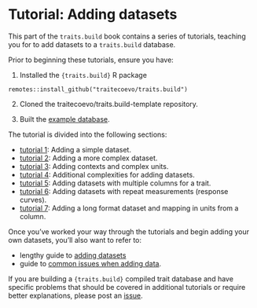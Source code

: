 # Tutorial: Adding datasets

This part of the `traits.build` book contains a series of tutorials, teaching you for to add datasets to a `traits.build` database. 

Prior to beginning these tutorials, ensure you have: 

1.  Installed the `{traits.build}` R package
```
remotes::install_github("traitecoevo/traits.build")
```
2.  Cloned the traitecoevo/traits.build-template repository.

3.  Built the [example database](tutorial_compilation.html).

The tutorial is divided into the following sections:

- [tutorial 1](tutorial_dataset_1.html): Adding a simple dataset.  
- [tutorial 2](tutorial_dataset_2.html): Adding a more complex dataset.  
- [tutorial 3](tutorial_dataset_3.html): Adding contexts and complex units.  
- [tutorial 4](tutorial_dataset_4.html): Additional complexities for adding datasets.  
- [tutorial 5](tutorial_dataset_5.html): Adding datasets with multiple columns for a trait.  
- [tutorial 6](tutorial_dataset_6.html): Adding datasets with repeat measurements (response curves).  
- [tutorial 7](tutorial_dataset_7.html): Adding a long format dataset and mapping in units from a column.  

Once you've worked your way through the tutorials and begin adding your own datasets, you'll also want to refer to:

-   lengthy guide to [adding datasets](adding_data_long.html)  
-   guide to [common issues when adding data](data_common_issues.html).  

If you are building a `{traits.build}` compiled trait database and have specific problems that should be covered in additional tutorials or require better explanations, please post an [issue](https://github.com/traitecoevo/traits.build-book/issues/new).
